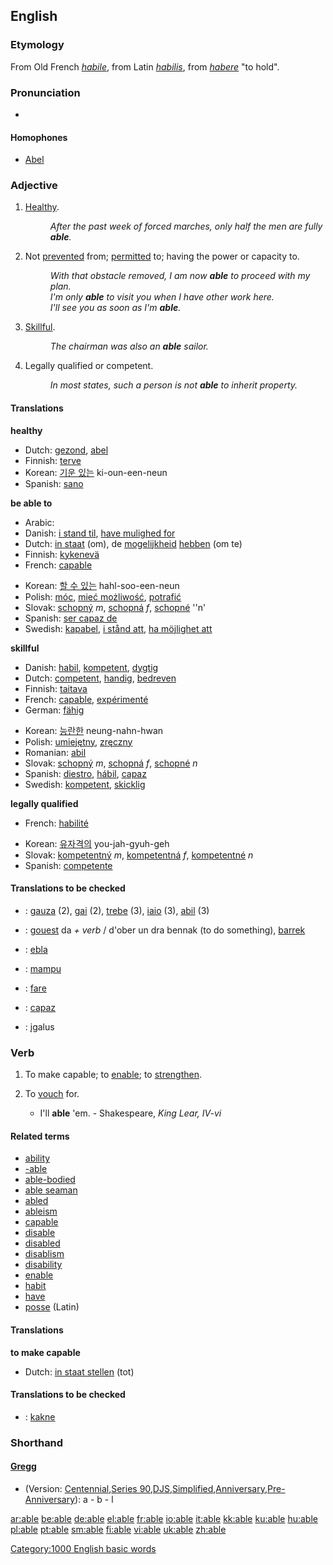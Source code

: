 {{see|-able}}
==English==

{{rank|care|war|short|391|able|five|need|met}}

===Etymology===
From Old French ''[[habile]]'', from Latin ''[[habilis]]'', from ''[[habere]]'' "to hold".

===Pronunciation===
*{{audio|en-us-able.ogg|Audio (US)}}
====Homophones====
*[[Abel]]

===Adjective===
{{en-adj-er-e|abl|e|}}
# {{dated}} [[healthy|Healthy]].
#: ''After the past week of forced marches, only half the men are fully '''able'''.''
# Not [[prevent]]ed from; [[permit]]ted to; having the power or capacity to.
#: ''With that obstacle removed, I am now '''able''' to proceed with my plan.''
#: ''I'm only '''able''' to visit you when I have other work here.''
#: ''I'll see you as soon as I'm '''able'''.''
# [[skillful|Skillful]].
#: ''The chairman was also an '''able''' sailor.''
# {{law}} Legally qualified or competent.
#: ''In most states, such a person is not '''able''' to inherit property.''

====Translations====
'''healthy'''
{{top}}
*Dutch: [[gezond]], [[abel]]
*Finnish: [[terve]]
*Korean: [[기운 있는]] ki-oun-een-neun
*Spanish: [[sano]]
{{mid}}
{{bottom}}

'''be able to'''
{{top}}
*Arabic: {{ARchar|[[قادر]]}}
*Danish: [[i stand til]], [[have mulighed for]]
*Dutch: [[in staat]] (om), de [[mogelijkheid]] [[hebben]] (om te)
*Finnish: [[kykenevä]]
*French: [[capable]]
{{mid}}
*Korean: [[할 수 있는]] hahl-soo-een-neun
*Polish: [[móc]], [[mieć możliwość]], [[potrafić]]
*Slovak: [[schopný]] ''m'', [[schopná]] ''f'', [[schopné]] ''n'
*Spanish: [[ser capaz de]]
*Swedish: [[kapabel]], [[i stånd att]], [[ha möjlighet att]]
{{bottom}}

'''skillful'''
{{top}}
*Danish: [[habil]], [[kompetent]], [[dygtig]]
*Dutch: [[competent]], [[handig]], [[bedreven]]
*Finnish: [[taitava]]
*French: [[capable]], [[expérimenté]]
*German: [[fähig]]
{{mid}}
*Korean: [[능란한]] neung-nahn-hwan
*Polish: [[umiejętny]], [[zręczny]]
*Romanian: [[abil]]
*Slovak: [[schopný]] ''m'', [[schopná]] ''f'', [[schopné]] ''n''
*Spanish: [[diestro]], [[hábil]], [[capaz]]
*Swedish: [[kompetent]], [[skicklig]]
{{bottom}}

'''legally qualified'''
{{top}}
*French: [[habilité]]
{{mid}}
*Korean: [[유자격의]] you-jah-gyuh-geh
*Slovak: [[kompetentný]] ''m'', [[kompetentná]] ''f'', [[kompetentné]] ''n''
*Spanish: [[competente]]
{{bottom}}

====Translations to be checked====
{{checktrans}}
*{{ttbc|Basque}}: [[gauza]] (2), [[gai]] (2), [[trebe]] (3), [[iaio]] (3), [[abil]] (3)
*{{ttbc|Breton}}: [[gouest]] da ''+ verb'' / d'ober un dra bennak (to do something), [[barrek]]
*{{ttbc|Esperanto}}: [[ebla]]
*{{ttbc|Indonesian}}: [[mampu]]
*{{ttbc|Rohingya}}: [[fare]]
*{{ttbc|Spanish}}: [[capaz]]
*{{ttbc|Lithuanian}}: įgalus

===Verb===
{{en-infl-reg-other-e|abl|e|}}
# {{transitive}} {{obsolete}} To make capable; to [[enable]]; to [[strengthen]].
# {{transitive}} {{obsolete}} To [[vouch]] for.
#* I'll '''able''' 'em. - Shakespeare, ''King Lear, IV-vi''

====Related terms====
*[[ability]]
*[[-able]]
*[[able-bodied]]
*[[able seaman]]
*[[abled]]
*[[ableism]]
*[[capable]]
*[[disable]]
*[[disabled]]
*[[disablism]]
*[[disability]]
*[[enable]]
*[[habit]]
*[[have]]
*[[posse]] (Latin)

====Translations====
'''to make capable'''
{{top}}
* Dutch: [[in staat stellen]] (tot)
{{mid}}
{{bottom}}

====Translations to be checked====
{{checktrans}}
*{{ttbc|Lojban}}: [[kakne]]

===Shorthand===
====[http://en.wikipedia.org/wiki/Gregg_Shorthand Gregg]====
* (Version: [http://en.wikipedia.org/wiki/Gregg_Shorthand#Centennial_Gregg_Shorthand Centennial],[http://en.wikipedia.org/wiki/Gregg_Shorthand#Series_90_Gregg_Shorthand  Series 90],[http://en.wikipedia.org/wiki/Gregg_Shorthand#Diamond_Jubilee_Gregg_Shorthand  DJS],[http://en.wikipedia.org/wiki/Gregg_Shorthand#Simplified_Gregg_Shorthand Simplified],[http://en.wikipedia.org/wiki/Gregg_Shorthand#Anniversary_Gregg_Shorthand Anniversary],[http://en.wikipedia.org/wiki/Gregg_Shorthand#Pre-Anniversary_Gregg_Shorthand Pre-Anniversary]): a - b - l

[[Category:1000 English basic words]]

[[ar:able]]
[[be:able]]
[[de:able]]
[[el:able]]
[[fr:able]]
[[io:able]]
[[it:able]]
[[kk:able]]
[[ku:able]]
[[hu:able]]
[[pl:able]]
[[pt:able]]
[[sm:able]]
[[fi:able]]
[[vi:able]]
[[uk:able]]
[[zh:able]]